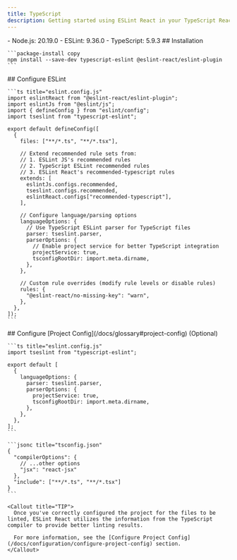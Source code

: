 ```yaml
---
title: TypeScript
description: Getting started using ESLint React in your TypeScript React project
---
```



<Callout type="info" title="This instruction requires the following minimum versions:">
  - Node.js: 20.19.0
  - ESLint: 9.36.0
  - TypeScript: 5.9.3
</Callout>

<Steps>
  <Step>
    ## Installation

    ```package-install copy
    npm install --save-dev typescript-eslint @eslint-react/eslint-plugin
    ```
  </Step>

  <Step>
    ## Configure ESLint

    ```ts title="eslint.config.js"
    import eslintReact from "@eslint-react/eslint-plugin";
    import eslintJs from "@eslint/js";
    import { defineConfig } from "eslint/config";
    import tseslint from "typescript-eslint";

    export default defineConfig([
      {
        files: ["**/*.ts", "**/*.tsx"],

        // Extend recommended rule sets from:
        // 1. ESLint JS's recommended rules
        // 2. TypeScript ESLint recommended rules
        // 3. ESLint React's recommended-typescript rules
        extends: [
          eslintJs.configs.recommended,
          tseslint.configs.recommended,
          eslintReact.configs["recommended-typescript"],
        ],

        // Configure language/parsing options
        languageOptions: {
          // Use TypeScript ESLint parser for TypeScript files
          parser: tseslint.parser,
          parserOptions: {
            // Enable project service for better TypeScript integration
            projectService: true,
            tsconfigRootDir: import.meta.dirname,
          },
        },

        // Custom rule overrides (modify rule levels or disable rules)
        rules: {
          "@eslint-react/no-missing-key": "warn",
        },
      },
    ]);
    ```
  </Step>

  <Step>
    ## Configure [Project Config](/docs/glossary#project-config) (Optional)

    ```ts title="eslint.config.js"
    import tseslint from "typescript-eslint";

    export default [
      {
        languageOptions: {
          parser: tseslint.parser,
          parserOptions: {
            projectService: true,
            tsconfigRootDir: import.meta.dirname,
          },
        },
      },
    ];
    ```

    ```jsonc title="tsconfig.json"
    {
      "compilerOptions": {
        // ...other options
        "jsx": "react-jsx"
      },
      "include": ["**/*.ts", "**/*.tsx"]
    }
    ```

    <Callout title="TIP">
      Once you've correctly configured the project for the files to be linted, ESLint React utilizes the information from the TypeScript compiler to provide better linting results.

      For more information, see the [Configure Project Config](/docs/configuration/configure-project-config) section.
    </Callout>
  </Step>
</Steps>
